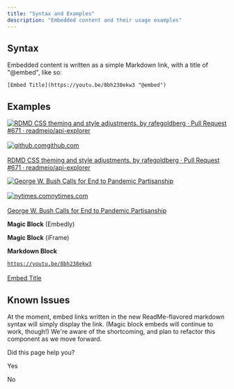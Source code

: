 ```yaml
---
title: "Syntax and Examples"
description: "Embedded content and their usage examples"
---
```

## Syntax

Embedded content is written as a simple Markdown link, with a title of "@embed", like so:

```
[Embed Title](https://youtu.be/8bh238ekw3 "@embed")

```

## Examples

[![RDMD CSS theming and style adjustments. by rafegoldberg · Pull Request #671 · readmeio/api-explorer](https://avatars2.githubusercontent.com/u/6878153?s=400&v=4)\
\
![github.com](https://github.com/favicon.ico)github.com\
\
RDMD CSS theming and style adjustments. by rafegoldberg · Pull Request #671 · readmeio/api-explorer](https://github.com/readmeio/api-explorer/pull/671)

[![George W. Bush Calls for End to Pandemic Partisanship](https://static01.nyt.com/images/2020/05/02/world/02dc-virus-bush-2/merlin_171999921_e857a690-fb9b-462d-a20c-28c8161107c9-facebookJumbo.jpg)\
\
![nytimes.com](https://www.nytimes.com/vi-assets/static-assets/favicon-4bf96cb6a1093748bf5b3c429accb9b4.ico)nytimes.com\
\
George W. Bush Calls for End to Pandemic Partisanship](https://www.nytimes.com/2020/05/03/us/politics/george-w-bush-coronavirus-unity.html)

**Magic Block** (Embedly)  

**Magic Block** (iFrame)  

**Markdown Block**  

[`https://youtu.be/8bh238ekw3`\
\
Embed Title](https://youtu.be/8bh238ekw3)

## Known Issues

At the moment, embed links written in the new ReadMe-flavored markdown syntax will simply display the link. (Magic block embeds will continue to work, though!) We're aware of the shortcoming, and plan to refactor this component as we move forward.

Did this page help you?

Yes

No